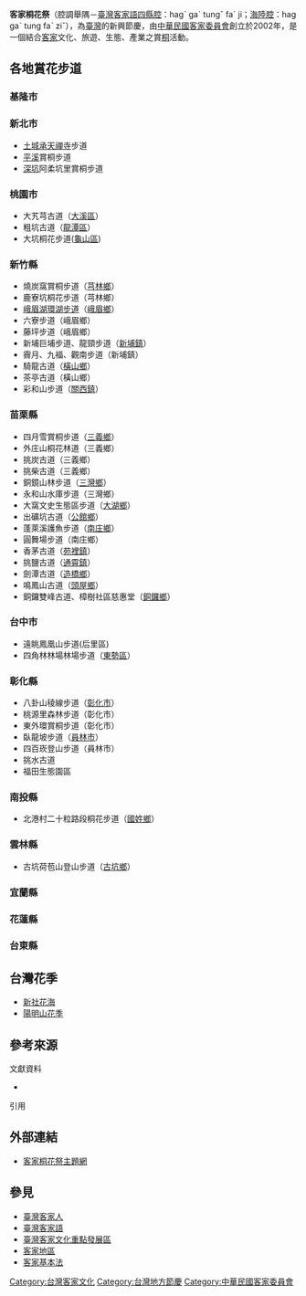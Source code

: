 {{off-topic}}
'''客家桐花祭'''（腔調舉隅－[[臺灣客家語|臺灣客家語]][[四縣腔|四縣腔]]：hagˋ gaˊ tungˇ faˊ ji；[[海陸腔|海陸腔]]：hag gaˋ tung faˋ ziˇ），為[[臺灣|臺灣]]的新興節慶，由[[中華民國客家委員會|中華民國客家委員會]]創立於2002年，是一個結合[[客家|客家]]文化、旅遊、生態、產業之賞[[油桐|桐]]活動。

==各地賞花步道==
===基隆市===

===新北市===
*[[土城區|土城]][[承天禪寺|承天禪寺]]步道
*[[平溪區|平溪]]賞桐步道
*[[深坑區|深坑]]阿柔坑里賞桐步道

===桃園市===
*大艽芎古道（[[大溪區|大溪區]]）
*粗坑古道（[[龍潭區_(臺灣)|龍潭區]]）
*大坑桐花步道([[龜山區|龜山區]])

===新竹縣===
*燒炭窩賞桐步道（[[芎林鄉|芎林鄉]]）
*鹿寮坑桐花步道（芎林鄉）
*[[峨眉湖_(新竹)|峨眉湖環湖步道]]（[[峨眉鄉|峨眉鄉]]）
*六寮步道（峨眉鄉）
*藤坪步道（峨眉鄉）
*新埔巨埔步道、龍頸步道（[[新埔鎮|新埔鎮]]）
*霽月、九福、觀南步道（新埔鎮）
*騎龍古道（[[橫山鄉_(臺灣)|橫山鄉]]）
*茶亭古道（橫山鄉）
*彩和山步道（[[關西鎮_(臺灣)|關西鎮]]）

===苗栗縣===
*四月雪賞桐步道（[[三義鄉_(臺灣)|三義鄉]]）
*外庄山桐花林道（三義鄉）
*挑炭古道（三義鄉）
*挑柴古道（三義鄉）
*銅鏡山林步道（[[三灣鄉_(臺灣)|三灣鄉]]）
*永和山水庫步道（三灣鄉）
*大窩文史生態區步道（[[大湖鄉_(臺灣)|大湖鄉]]）
*出礦坑古道（[[公館鄉_(臺灣)|公館鄉]]）
*蓬萊溪護魚步道（[[南庄鄉_(臺灣)|南庄鄉]]）
*圓舞場步道（南庄鄉）
*香茅古道（[[苑裡鎮|苑裡鎮]]）
*挑鹽古道（[[通霄鎮|通霄鎮]]）
*劍潭古道（[[造橋鄉|造橋鄉]]）
*鳴鳳山古道（[[頭屋鄉|頭屋鄉]]）
*銅鑼雙峰古道、樟樹社區慈惠堂（[[銅鑼鄉_(臺灣)|銅鑼鄉]]）

===台中市===
*遠眺鳳凰山步道(后里區)
*四角林林場林場步道（[[東勢區|東勢區]]）

===彰化縣===
*八卦山稜線步道（[[彰化市|彰化市]]）
*桃源里森林步道（彰化市）
*東外環賞桐步道（彰化市）
*臥龍坡步道（[[員林市|員林市]]）
*四百崁登山步道（員林市）
*挑水古道
*福田生態園區

===南投縣===
*北港村二十粒路段桐花步道（[[國姓鄉|國姓鄉]]）

===雲林縣===
*古坑荷苞山登山步道（[[古坑鄉|古坑鄉]]）

===宜蘭縣===

===花蓮縣===

===台東縣===

==台灣花季==
*[[新社花海|新社花海]]
*[[陽明山花季|陽明山花季]]

==參考來源==
;文獻資料
*{{clref|黃丁盛|2013|ref= {{cite isbn|9789865967932|ref=harv|noedit}}}}

;引用
<div class="references-small">
<references />
</div>

== 外部連結 ==
*[http://tung.hakka.gov.tw/Default.aspx?lang=1 客家桐花祭主題網]{{Wayback|url=http://tung.hakka.gov.tw/Default.aspx?lang=1 |date=20160528202900 }}

==參見==
*[[臺灣客家人|臺灣客家人]]
*[[臺灣客家語|臺灣客家語]]
*[[臺灣客家文化重點發展區|臺灣客家文化重點發展區]]
*[[客家地區|客家地區]]
*[[S:客家基本法|客家基本法]]

[[Category:台灣客家文化|Category:台灣客家文化]]
[[Category:台灣地方節慶|Category:台灣地方節慶]]
[[Category:中華民國客家委員會|Category:中華民國客家委員會]]